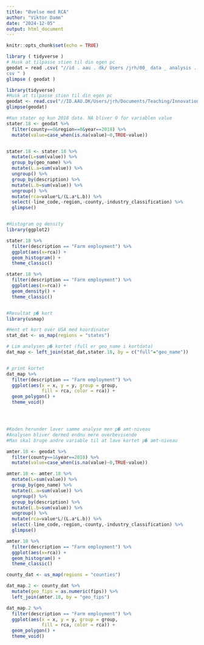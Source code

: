 ```yaml
---
title: "Øvelse med RCA"
author: "Viktor Damm"
date: "2024-12-05"
output: html_document
---
```


```r
knitr::opts_chunk$set(echo = TRUE)
```

```r
library ( tidyverse )
# Husk at tilpasse stien til din egen pc
geodat ← read .csv( "//id . aau . dk/ Users /jrh/00_ data _ analysis .
csv " )
glimpse ( geodat )
```

```r
library(tidyverse)
#Husk at tilpasse stien til din egen pc
geodat <- read.csv("//ID.AAU.DK/Users/jrh/Documents/Teaching/Innovation2021/rca opgave/00_data_analysis.csv")
glimpse(geodat)

#Kun stater og kun 2018 data. NA bliver 0 for variablen value
stater.18 <- geodat %>%
  filter(county==0&region==0&year==2018) %>%
  mutate(value=case_when(is.na(value)~0,TRUE~value))


stater.18 <- stater.18 %>%
  mutate(L=sum(value)) %>%
  group_by(geo_name) %>%
  mutate(L.a=sum(value)) %>%
  ungroup() %>%
  group_by(description) %>% 
  mutate(L.b=sum(value)) %>%
  ungroup() %>%
  mutate(rca=value*L/(L.a*L.b)) %>%
  select(-line_code,-region,-county,-industry_classification) %>%
  glimpse()


#Histogram og density
library(ggplot2)

stater.18 %>%
  filter(description == "Farm employment") %>%
  ggplot(aes(x=rca)) +
  geom_histogram() +
  theme_classic()

stater.18 %>%
  filter(description == "Farm employment") %>%
  ggplot(aes(x=rca)) +
  geom_density() +
  theme_classic()


#Resultat p� kort
library(usmap)

#Hent et kort over USA med koordinater
stat_dat <- us_map(regions = "states")

# Lim analysen p� kortet (full er geo_name i kortdata)
dat_map <- left_join(stat_dat,stater.18, by = c("full"="geo_name"))


# print kortet
dat_map %>%
  filter(description == "Farm employment") %>%
  ggplot(aes(x = x, y = y, group = group,
             fill = rca, color = rca)) +
  geom_polygon() +
  theme_void()




#Koden herunder laver samme analyse men p� amt-niveau
#Analysen bliver dermed endnu mere overbevisende
#Man skal bruge andre variable til at lave kortet p� amt-niveau

amter.18 <- geodat %>%
  filter(county==1&year==2018) %>%
  mutate(value=case_when(is.na(value)~0,TRUE~value))

amter.18 <- amter.18 %>%
  mutate(L=sum(value)) %>%
  group_by(geo_name) %>%
  mutate(L.a=sum(value)) %>%
  ungroup() %>%
  group_by(description) %>% 
  mutate(L.b=sum(value)) %>%
  ungroup() %>%
  mutate(rca=value*L/(L.a*L.b)) %>%
  select(-line_code,-region,-county,-industry_classification) %>%
  glimpse()

amter.18 %>%
  filter(description == "Farm employment") %>%
  ggplot(aes(x=rca)) +
  geom_histogram() +
  theme_classic()

county_dat <- us_map(regions = "counties")

dat_map.2 <- county_dat %>%
  mutate(geo_fips = as.numeric(fips)) %>%
  left_join(amter.18, by = "geo_fips")

dat_map.2 %>%
  filter(description == "Farm employment") %>%
  ggplot(aes(x = x, y = y, group = group,
             fill = rca, color = rca)) +
  geom_polygon() +
  theme_void()
```

